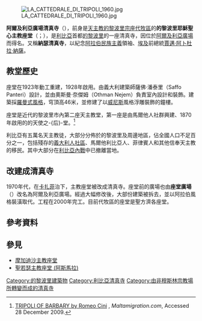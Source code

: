 [[Image:LA_CATTEDRALE_DI_TRIPOLI_1960.jpg|thumb]]

{{coord|32|53|26|N|13|11|9|E|type:landmark_region:LY|display=title}}

'''阿爾及利亞廣場清真寺'''（{{lang-ar|جامع ميدان الجزائر}}），前身是[[天主教|天主教]][[天主教的黎波里宗座代牧區|的黎波里宗座代牧區]]的'''的黎波里耶穌聖心主教座堂'''（{{lang-it|La Cattedrale del Sacro Cuore di Gesù in Tripoli}}；{{lang-ar|كاتدرائية طرابلس}}），是[[利比亞|利比亞]]首都[[的黎波里|的黎波里]]的一座清真寺，因位於[[阿爾及利亞廣場|阿爾及利亞廣場]]而得名。又稱'''納瑟清真寺'''，以紀念[[阿拉伯民族主義|阿拉伯民族主義]]領袖、[[埃及|埃及]]前總統[[贾迈勒·阿卜杜-纳赛尔|賈邁·阿卜杜拉·納薩]]。

==教堂歷史==
座堂在1923年動工重建，1928年啟用。由義大利建築師薩佛‧潘泰里（Saffo Panteri）設計，並由奧斯曼‧奈傑姆（Othman Nejem）負責室內設計和裝飾。建築採[[羅曼式建築|羅曼式風格]]，穹頂高46米，並修建了以[[威尼斯|威尼斯]]風格浮雕裝飾的鐘樓。

座堂是近代的黎波里市內第二座天主教堂，第一座是由馬爾他人社群興建、1870年啟用的的天使之-{后}-堂。<ref>[http://www.maltamigration.com/history/romeo-cini%27s-tripoli.shtml TRIPOLI OF BARBARY by Romeo Cini] {{Wayback|url=http://www.maltamigration.com/history/romeo-cini%27s-tripoli.shtml |date=20111214061918 }}, ''Maltamigration.com'', Accessed 28 December 2009.</ref>

利比亞有五萬名天主教徒，大部分分佈於的黎波里及周邊地區，佔全國人口不足百分之一，包括殘存的[[義大利裔利比亞人|義大利人社區]]、馬爾他利比亞人、菲律賓人和其他信奉天主教的移民。其中大部分在[[利比亞內戰|利比亞內戰]]中已撤離當地。

==改建成清真寺==

1970年代，在[[卡扎菲|卡扎菲]]治下，主教座堂被改成清真寺。座堂前的廣場也由'''座堂廣場'''（{{lang-ar|ميدان الكاتدرائية}}）改名為阿爾及利亞廣場。經過大幅修改後，大部份建築被拆去，並以阿拉伯風格裝潢取代。工程在2000年完工。目前代牧區的座堂是聖方濟各座堂。

==參考資料==
{{reflist}}
==參見==
*[[摩加迪沙主教座堂|摩加迪沙主教座堂]]
*[[聖若瑟主教座堂_(阿斯馬拉)|聖若瑟主教座堂 (阿斯馬拉)]]
[[Category:的黎波里建築物|Category:的黎波里建築物]]
[[Category:利比亞清真寺|Category:利比亞清真寺]]
[[Category:由非穆斯林宗教場所轉變而成的清真寺|Category:由非穆斯林宗教場所轉變而成的清真寺]]